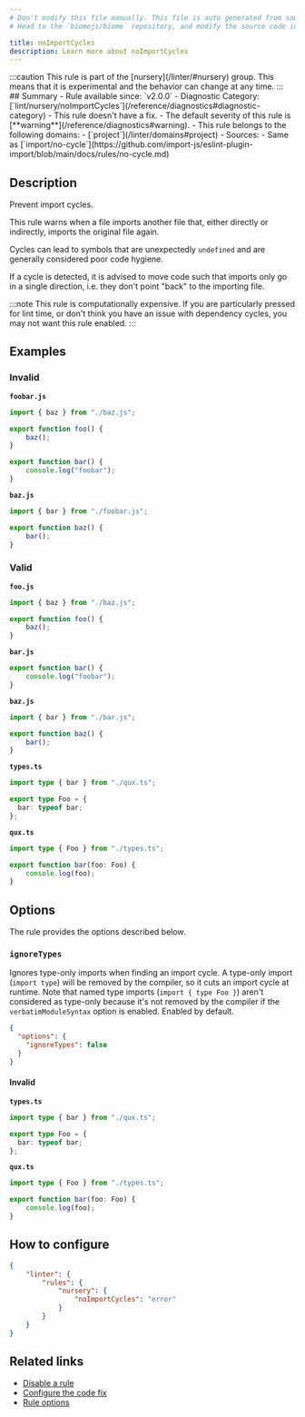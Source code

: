 ```yaml
---
# Don't modify this file manually. This file is auto generated from source, and you will lose your changes next time the website is built.
# Head to the `biomejs/biome` repository, and modify the source code in there.

title: noImportCycles
description: Learn more about noImportCycles
---
```


<Tabs>
<TabItem label="JavaScript (and super languages)" icon="seti:javascript">
:::caution
This rule is part of the [nursery](/linter/#nursery) group. This means that it is experimental and the behavior can change at any time.
:::
## Summary
- Rule available since: `v2.0.0`
- Diagnostic Category: [`lint/nursery/noImportCycles`](/reference/diagnostics#diagnostic-category)
- This rule doesn't have a fix.
- The default severity of this rule is [**warning**](/reference/diagnostics#warning).
- This rule belongs to the following domains:
  - [`project`](/linter/domains#project)
- Sources: 
  - Same as [`import/no-cycle`](https://github.com/import-js/eslint-plugin-import/blob/main/docs/rules/no-cycle.md)

## Description
Prevent import cycles.

This rule warns when a file imports another file that, either directly
or indirectly, imports the original file again.

Cycles can lead to symbols that are unexpectedly `undefined` and are
generally considered poor code hygiene.

If a cycle is detected, it is advised to move code such that imports
only go in a single direction, i.e. they don't point "back" to the
importing file.

:::note
This rule is computationally expensive. If you are particularly
pressed for lint time, or don't think you have an issue with dependency
cycles, you may not want this rule enabled.
:::

## Examples

### Invalid

**`foobar.js`**

```js
import { baz } from "./baz.js";

export function foo() {
    baz();
}

export function bar() {
    console.log("foobar");
}
```

**`baz.js`**

```js
import { bar } from "./foobar.js";

export function baz() {
    bar();
}
```

### Valid

**`foo.js`**

```js
import { baz } from "./baz.js";

export function foo() {
    baz();
}
```

**`bar.js`**

```js
export function bar() {
    console.log("foobar");
}
```

**`baz.js`**

```js
import { bar } from "./bar.js";

export function baz() {
    bar();
}
```

**`types.ts`**

```ts
import type { bar } from "./qux.ts";

export type Foo = {
  bar: typeof bar;
};
```

**`qux.ts`**

```ts
import type { Foo } from "./types.ts";

export function bar(foo: Foo) {
    console.log(foo);
}
```

## Options

The rule provides the options described below.

### `ignoreTypes`

Ignores type-only imports when finding an import cycle. A type-only import (`import type`)
will be removed by the compiler, so it cuts an import cycle at runtime. Note that named type
imports (`import { type Foo }`) aren't considered as type-only because it's not removed by
the compiler if the `verbatimModuleSyntax` option is enabled. Enabled by default.

```json
{
  "options": {
    "ignoreTypes": false
  }
}
```

#### Invalid

**`types.ts`**

```ts
import type { bar } from "./qux.ts";

export type Foo = {
  bar: typeof bar;
};
```

**`qux.ts`**

```ts
import type { Foo } from "./types.ts";

export function bar(foo: Foo) {
    console.log(foo);
}
```

## How to configure
```json title="biome.json"
{
	"linter": {
		"rules": {
			"nursery": {
				"noImportCycles": "error"
			}
		}
	}
}

```
## Related links

- [Disable a rule](/linter/#disable-a-rule)
- [Configure the code fix](/linter#configure-the-code-fix)
- [Rule options](/linter/#rule-options)

</TabItem>
</Tabs>

